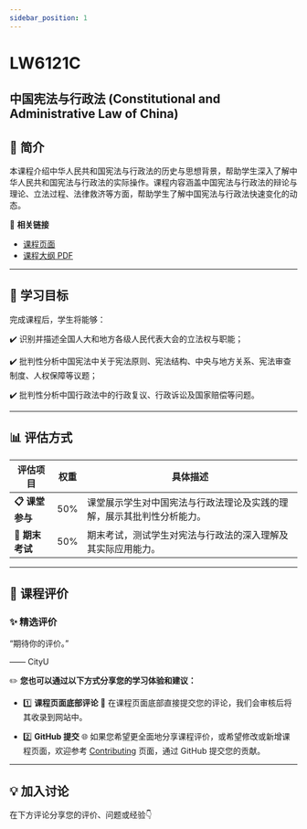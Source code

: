 ```yaml
---
sidebar_position: 1
---
```


# LW6121C
## 中国宪法与行政法 (Constitutional and Administrative Law of China)

## **📘 简介**
本课程介绍中华人民共和国宪法与行政法的历史与思想背景，帮助学生深入了解中华人民共和国宪法与行政法的实际操作。课程内容涵盖中国宪法与行政法的辩论与理论、立法过程、法律救济等方面，帮助学生了解中国宪法与行政法快速变化的动态。

🔗 **相关链接**
- [课程页面](https://www.cityu.edu.hk/catalogue/pg/202526/course/LW6121C.htm)
- [课程大纲 PDF](https://www.cityu.edu.hk/catalogue/pg/202526/course/LW6121C.pdf)

---

## **🎯 学习目标**

完成课程后，学生将能够：

✔️ 识别并描述全国人大和地方各级人民代表大会的立法权与职能；

✔️ 批判性分析中国宪法中关于宪法原则、宪法结构、中央与地方关系、宪法审查制度、人权保障等议题；

✔️ 批判性分析中国行政法中的行政复议、行政诉讼及国家赔偿等问题。

---

## **📊 评估方式**

| **评估项目**          | **权重** | **具体描述**                                                                                       |
|----------------------|---------|---------------------------------------------------------------------------------------------------|
| **📋 课堂参与**       | 50%     | 课堂展示学生对中国宪法与行政法理论及实践的理解，展示其批判性分析能力。                          |
| **📂 期末考试**       | 50%     | 期末考试，测试学生对宪法与行政法的深入理解及其实际应用能力。                                      |

---

## **💬 课程评价**

### ✨ **精选评价**
<div className={commentStyles.commentBox}>
    <p className={commentStyles.commentText}>
        “期待你的评价。”
    </p>
    <p className={commentStyles.commentAuthor}>—— CityU</p>
</div>

✏️ **您也可以通过以下方式分享您的学习体验和建议：**

- 1️⃣ **课程页面底部评论**
💬 在课程页面底部直接提交您的评论，我们会审核后将其收录到网站中。

- 2️⃣ **GitHub 提交**
🌐 如果您希望更全面地分享课程评价，或希望修改或新增课程页面，欢迎参考 [Contributing](/contributing) 页面，通过 GitHub 提交您的贡献。

---

## **💡 加入讨论**

在下方评论分享您的评价、问题或经验👇
<Utterances />
